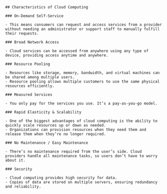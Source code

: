 ```mdx
## Characteristics of Cloud Computing

### On-Demand Self-Service

- This means consumers can request and access services from a provider without needing an administrator or support staff to manually fulfill their requests.

### Broad Network Access

- Cloud services can be accessed from anywhere using any type of device, providing access anytime and anywhere.

### Resource Pooling

- Resources like storage, memory, bandwidth, and virtual machines can be shared among multiple users.
- Resource pooling allows multiple customers to use the same physical resources efficiently.

### Measured Services

- You only pay for the services you use. It’s a pay-as-you-go model.

### Rapid Elasticity & Scalability

- One of the biggest advantages of cloud computing is the ability to quickly scale resources up or down as needed.
- Organizations can provision resources when they need them and release them when they’re no longer required.

### No Maintenance / Easy Maintenance

- There’s no maintenance required from the user’s side. Cloud providers handle all maintenance tasks, so users don’t have to worry about it.

### Security

- Cloud computing provides high security for data.
- Copies of data are stored on multiple servers, ensuring redundancy and reliability.
```
